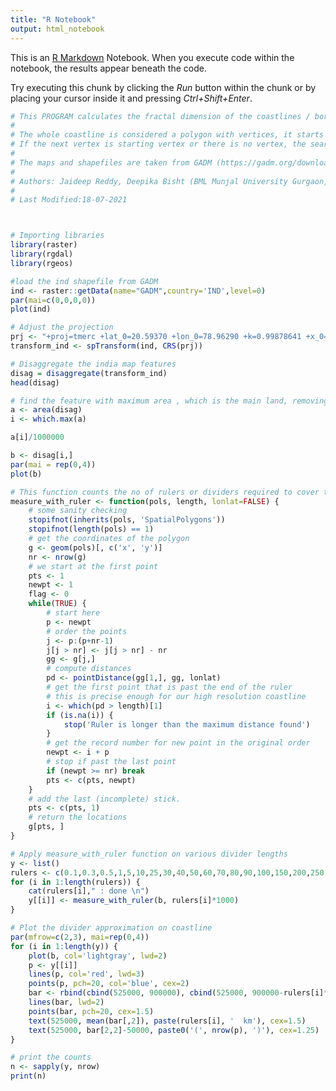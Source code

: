 ```yaml
---
title: "R Notebook"
output: html_notebook
---
```


This is an [R Markdown](http://rmarkdown.rstudio.com) Notebook. When you execute code within the notebook, the results appear beneath the code. 

Try executing this chunk by clicking the *Run* button within the chunk or by placing your cursor inside it and pressing *Ctrl+Shift+Enter*. 

```r

# This PROGRAM calculates the fractal dimension of the coastlines / borders using the Divider method.
#
# The whole coastline is considered a polygon with vertices, it starts at a vertex, finds the vertex on coastline at rulers length.
# If the next vertex is starting vertex or there is no vertex, the search ends and count of rulers is stored for each ruler length.
#
# The maps and shapefiles are taken from GADM (https://gadm.org/download_country_v3.html)
#
# Authors: Jaideep Reddy, Deepika Bisht (BML Munjal University Gurgaon, India)
#
# Last Modified:18-07-2021



# Importing libraries
library(raster)
library(rgdal)
library(rgeos)
```


```r
#load the ind shapefile from GADM
ind <- raster::getData(name="GADM",country='IND',level=0)
par(mai=c(0,0,0,0))
plot(ind)
```


```r
# Adjust the projection
prj <- "+proj=tmerc +lat_0=20.59370 +lon_0=78.96290 +k=0.99878641 +x_0=3351548 +y_0=312249 +ellps=airy +datum=OSGB36 +units=m"
transform_ind <- spTransform(ind, CRS(prj))
```

```r
# Disaggregate the india map features
disag = disaggregate(transform_ind)
head(disag)
```
```r
# find the feature with maximum area , which is the main land, removing the islands
a <- area(disag)
i <- which.max(a)

a[i]/1000000
```

```r
b <- disag[i,]
par(mai = rep(0,4))
plot(b)
```


```r
# This function counts the no of rulers or dividers required to cover the coastline
measure_with_ruler <- function(pols, length, lonlat=FALSE) {
    # some sanity checking
    stopifnot(inherits(pols, 'SpatialPolygons'))
    stopifnot(length(pols) == 1)
    # get the coordinates of the polygon
    g <- geom(pols)[, c('x', 'y')]
    nr <- nrow(g)
    # we start at the first point
    pts <- 1
    newpt <- 1
    flag <- 0
    while(TRUE) {
        # start here
        p <- newpt
        # order the points
        j <- p:(p+nr-1)
        j[j > nr] <- j[j > nr] - nr
        gg <- g[j,]
        # compute distances
        pd <- pointDistance(gg[1,], gg, lonlat)
        # get the first point that is past the end of the ruler
        # this is precise enough for our high resolution coastline
        i <- which(pd > length)[1]
        if (is.na(i)) {
            stop('Ruler is longer than the maximum distance found')
        }
        # get the record number for new point in the original order
        newpt <- i + p
        # stop if past the last point
        if (newpt >= nr) break
        pts <- c(pts, newpt)
    }
    # add the last (incomplete) stick.
    pts <- c(pts, 1)
    # return the locations
    g[pts, ]
}
```

```r
# Apply measure_with_ruler function on various divider lengths
y <- list()
rulers <- c(0.1,0.3,0.5,1,5,10,25,30,40,50,60,70,80,90,100,150,200,250,300,500) # km
for (i in 1:length(rulers)) {
    cat(rulers[i]," : done \n")
    y[[i]] <- measure_with_ruler(b, rulers[i]*1000)
}

```

```r
# Plot the divider approximation on coastline
par(mfrow=c(2,3), mai=rep(0,4))
for (i in 1:length(y)) {
    plot(b, col='lightgray', lwd=2)
    p <- y[[i]]
    lines(p, col='red', lwd=3)
    points(p, pch=20, col='blue', cex=2)
    bar <- rbind(cbind(525000, 900000), cbind(525000, 900000-rulers[i]*1000))
    lines(bar, lwd=2)
    points(bar, pch=20, cex=1.5)
    text(525000, mean(bar[,2]), paste(rulers[i], '  km'), cex=1.5)
    text(525000, bar[2,2]-50000, paste0('(', nrow(p), ')'), cex=1.25)
}

```
```r
# print the counts
n <- sapply(y, nrow)
print(n)
```



